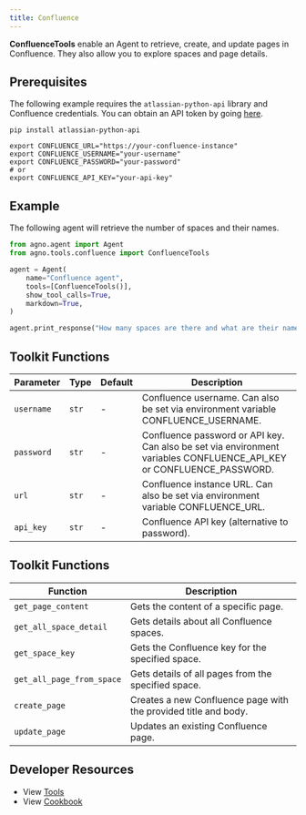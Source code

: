 ```yaml
---
title: Confluence
---
```


**ConfluenceTools** enable an Agent to retrieve, create, and update pages in Confluence. They also allow you to explore spaces and page details.

## Prerequisites

The following example requires the `atlassian-python-api` library and Confluence credentials. You can obtain an API token by going [here](https://id.atlassian.com/manage-profile/security).

```shell
pip install atlassian-python-api
```

```shell
export CONFLUENCE_URL="https://your-confluence-instance"
export CONFLUENCE_USERNAME="your-username"
export CONFLUENCE_PASSWORD="your-password"
# or
export CONFLUENCE_API_KEY="your-api-key"
```

## Example

The following agent will retrieve the number of spaces and their names.

```python
from agno.agent import Agent
from agno.tools.confluence import ConfluenceTools

agent = Agent(
    name="Confluence agent",
    tools=[ConfluenceTools()],
    show_tool_calls=True,
    markdown=True,
)

agent.print_response("How many spaces are there and what are their names?")
```

## Toolkit Functions

| Parameter  | Type  | Default | Description                                                                                                          |
| ---------- | ----- | ------- | -------------------------------------------------------------------------------------------------------------------- |
| `username` | `str` | -       | Confluence username. Can also be set via environment variable CONFLUENCE_USERNAME.                                   |
| `password` | `str` | -       | Confluence password or API key. Can also be set via environment variables CONFLUENCE_API_KEY or CONFLUENCE_PASSWORD. |
| `url`      | `str` | -       | Confluence instance URL. Can also be set via environment variable CONFLUENCE_URL.                                    |
| `api_key`  | `str` | -       | Confluence API key (alternative to password).                                                                        |

## Toolkit Functions

| Function                  | Description                                                     |
| ------------------------- | --------------------------------------------------------------- |
| `get_page_content`        | Gets the content of a specific page.                            |
| `get_all_space_detail`    | Gets details about all Confluence spaces.                       |
| `get_space_key`           | Gets the Confluence key for the specified space.                |
| `get_all_page_from_space` | Gets details of all pages from the specified space.             |
| `create_page`             | Creates a new Confluence page with the provided title and body. |
| `update_page`             | Updates an existing Confluence page.                            |

## Developer Resources

- View [Tools](https://github.com/agno-agi/agno/blob/main/libs/agno/agno/tools/confluence.py)
- View [Cookbook](https://github.com/agno-agi/agno/blob/main/cookbook/tools/confluence.py)
